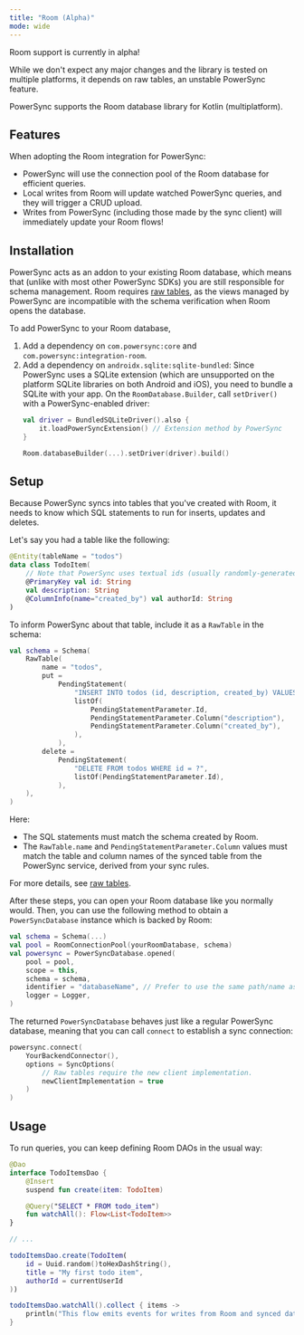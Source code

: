 ```yaml
---
title: "Room (Alpha)"
mode: wide
---
```


<Warning>
Room support is currently in alpha!

While we don't expect any major changes and the library is tested on multiple platforms, it depends on raw tables,
an unstable PowerSync feature.
</Warning>

PowerSync supports the Room database library for Kotlin (multiplatform).

<Card
  title="Maven: com.powersync:integration-room"
  icon="/logo/maven.svg"
  href="https://central.sonatype.com/artifact/com.powersync/integration-room"
  horizontal
/>

## Features

When adopting the Room integration for PowerSync:

- PowerSync will use the connection pool of the Room database for efficient queries.
- Local writes from Room will update watched PowerSync queries, and they will trigger a CRUD upload.
- Writes from PowerSync (including those made by the sync client) will immediately update your Room flows!

## Installation

PowerSync acts as an addon to your existing Room database, which means that (unlike with most other PowerSync SDKs)
you are still responsible for schema management.
Room requires [raw tables](/usage/use-case-examples/raw-tables), as the views managed by PowerSync are incompatible with
the schema verification when Room opens the database.

To add PowerSync to your Room database,

1. Add a dependency on `com.powersync:core` and `com.powersync:integration-room`.
2. Add a dependency on `androidx.sqlite:sqlite-bundled`: Since PowerSync uses a SQLite extension (which are unsupported on
   the platform SQLite libraries on both Android and iOS), you need to bundle a SQLite with your app.
   On the `RoomDatabase.Builder`, call `setDriver()` with a PowerSync-enabled driver:
    ```Kotlin
    val driver = BundledSQLiteDriver().also {
        it.loadPowerSyncExtension() // Extension method by PowerSync
    }
    
    Room.databaseBuilder(...).setDriver(driver).build()
    ```

## Setup

Because PowerSync syncs into tables that you've created with Room, it needs to know which SQL statements to run for
inserts, updates and deletes.

Let's say you had a table like the following:

```Kotlin
@Entity(tableName = "todos")
data class TodoItem(
    // Note that PowerSync uses textual ids (usually randomly-generated UUIDs)
    @PrimaryKey val id: String
    val description: String
    @ColumnInfo(name="created_by") val authorId: String
)
```

To inform PowerSync about that table, include it as a `RawTable` in the schema:

```Kotlin
val schema = Schema(
    RawTable(
        name = "todos",
        put =
            PendingStatement(
                "INSERT INTO todos (id, description, created_by) VALUES (?, ?, ?)",
                listOf(
                    PendingStatementParameter.Id,
                    PendingStatementParameter.Column("description"),
                    PendingStatementParameter.Column("created_by"),
                ),
            ),
        delete =
            PendingStatement(
                "DELETE FROM todos WHERE id = ?",
                listOf(PendingStatementParameter.Id),
            ),
    ),
)
```

Here:

- The SQL statements must match the schema created by Room.
- The `RawTable.name` and `PendingStatementParameter.Column` values must match the table and column names of the synced
  table from the PowerSync service, derived from your sync rules.

For more details, see [raw tables](/usage/use-case-examples/raw-tables).

After these steps, you can open your Room database like you normally would. Then, you can use the
following method to obtain  a `PowerSyncDatabase` instance which is backed by Room:

```Kotlin
val schema = Schema(...)
val pool = RoomConnectionPool(yourRoomDatabase, schema)
val powersync = PowerSyncDatabase.opened(
    pool = pool,
    scope = this,
    schema = schema,
    identifier = "databaseName", // Prefer to use the same path/name as your Room database
    logger = Logger,
)
```

The returned `PowerSyncDatabase` behaves just like a regular PowerSync database, meaning that you can call
`connect` to establish a sync connection:

```Kotlin
powersync.connect(
    YourBackendConnector(),
    options = SyncOptions(
        // Raw tables require the new client implementation.
        newClientImplementation = true
    )
)
```

## Usage

To run queries, you can keep defining Room DAOs in the usual way:

```Kotlin
@Dao
interface TodoItemsDao {
    @Insert
    suspend fun create(item: TodoItem)

    @Query("SELECT * FROM todo_item")
    fun watchAll(): Flow<List<TodoItem>>
}

// ...

todoItemsDao.create(TodoItem(
    id = Uuid.random()toHexDashString(),
    title = "My first todo item",
    authorId = currentUserId
))

todoItemsDao.watchAll().collect { items ->
    println("This flow emits events for writes from Room and synced data from PowerSync")
}
```
